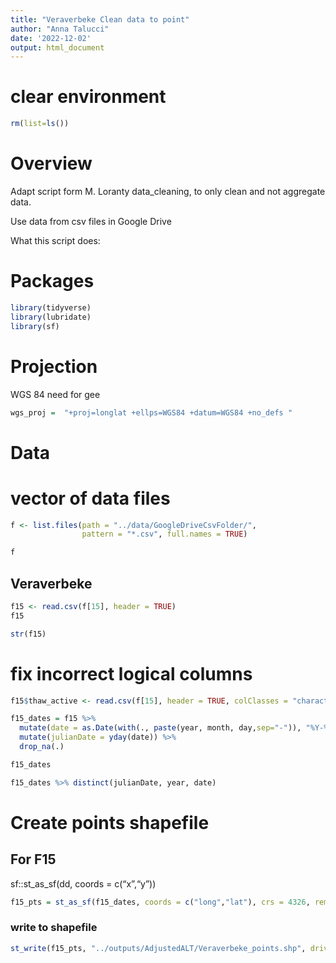 ```yaml
---
title: "Veraverbeke Clean data to point"
author: "Anna Talucci"
date: '2022-12-02'
output: html_document
---
```



# clear environment
```r
rm(list=ls())
```

# Overview

Adapt script form M. Loranty data_cleaning, to only clean and not aggregate data. 

Use data from csv files in Google Drive

What this script does:


# Packages

```r
library(tidyverse)
library(lubridate)
library(sf)
```
# Projection

WGS 84 need for gee
```r
wgs_proj =  "+proj=longlat +ellps=WGS84 +datum=WGS84 +no_defs "
```

# Data

# vector of data files
```r
f <- list.files(path = "../data/GoogleDriveCsvFolder/",
                pattern = "*.csv", full.names = TRUE)
```

```r
f
```



## Veraverbeke
```r
f15 <- read.csv(f[15], header = TRUE)
f15
```
```r
str(f15)
```
# fix incorrect logical columns
```r
f15$thaw_active <- read.csv(f[15], header = TRUE, colClasses = "character")[,19]
```

```r
f15_dates = f15 %>%
  mutate(date = as.Date(with(., paste(year, month, day,sep="-")), "%Y-%m-%d")) %>%
  mutate(julianDate = yday(date)) %>%
  drop_na(.)

f15_dates
```


```r
f15_dates %>% distinct(julianDate, year, date)
```

# Create points shapefile

## For F15
sf::st_as_sf(dd, coords = c("x","y"))
```r
f15_pts = st_as_sf(f15_dates, coords = c("long","lat"), crs = 4326, remove = FALSE)
```


### write to shapefile
```r
st_write(f15_pts, "../outputs/AdjustedALT/Veraverbeke_points.shp", driver="ESRI Shapefile")
```
